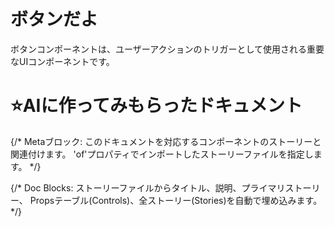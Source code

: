 

<Meta of={ButtonStories} />

# ボタンだよ

ボタンコンポーネントは、ユーザーアクションのトリガーとして使用される重要なUIコンポーネントです。

# ⭐️AIに作ってみもらったドキュメント

{/* 
  Metaブロック: このドキュメントを対応するコンポーネントのストーリーと関連付けます。
  'of'プロパティでインポートしたストーリーファイルを指定します。
*/}

{/* 
  Doc Blocks: ストーリーファイルからタイトル、説明、プライマリストーリー、
  Propsテーブル(Controls)、全ストーリー(Stories)を自動で埋め込みます。
*/}
<Title />
<Description />
<Primary />
<Controls />

## Anatomy（構成要素）
- **ラベル（Label）**: ボタンの主目的を明示するテキスト要素です。
- **アイコン（Icon, 任意）**: 装飾や機能の補助として、ラベルの前後に配置可能です。
- **コンテナ**: ボタン全体を囲み、背景色や枠線、シャドウなどのビジュアルを制御します。
- **ローディングインジケーター（任意）**: 非同期処理中に表示し、ユーザーに進行中であることを示します。

## Variants（バリエーション）
<Stories title="全バリエーション一覧" />

## Operational Specs（操作の仕様）

**サイズ可変**
- **small**: Table内で使用します。
- **medium**: 基本的に使用されるサイズです。
- **large**: ユーザーに明示的に押させたい時に使用します。
- **x-large**: ログイン画面で使用します(仮)。

**サイズ固定**
- **width-160**: 可変にするとボタンが小さく感じる場合や、レイアウトのズレが起きる時に使用します。
- **width-80**: モーダル内のボタンで使用します。

**タイプ**
- **Fill**: CTAをより強調したい場合に使用します。（例：レポートのダウンロード）
- **outline**: 基本のボタンです。役割レベルが並列の場合、ページ内、機能内で複数使用することが可能です。
- **text**: サブ的なアクションのトリガーとして使用します。基本ボタンと比べ、役割レベルが低い場合に使用します。

## Visual Specs（見た目の仕様）

### 共通プロパティ（サイズに関する設定）

|                    | small          | medium           | large          | x-large        |
| ------------------ | -------------- | ---------------- | -------------- | -------------- |
| **Width - Liquid** | `padding: 8px` | `padding: 16px`  | `padding: 24px`| `padding: 40px`|
| **Width - Fixed**  | *設定なし*     | `80px`, `160px`  | *設定なし*     | *設定なし*     |
| **Height**         | `24px`         | `28px`           | `32px`         | `40px`         |
| **font-weight**    | `700`          | `700`            | `700`          | `700`          |
| **font-size**      | `10px`         | `10px`           | `12px`         | `12px`         |
| **border-radius**  | `5px`          | `5px`            | `5px`          | `5px`          |

### タイプ別プロパティ

**Fill**
|                | default   | hover     | selected  | selected-hover | disabled  |
| -------------- | --------- | --------- | --------- | -------------- | --------- |
| **background** | `#191919` | `#363636` | `#404FBF` | `#5361C5`      | `#F8F8F8` |
| **color**      | `#FFFFFF` | `#FFFFFF` | `#FFFFFF` | `#FFFFFF`      | `#CBCBCB` |
| **border**     | `#191919` | `#363636` | `#404FBF` | `#5361C5`      | `#E5E5E5` |

**Outline**
|                | default                  | hover                    | selected  | selected-hover | disabled  |
| -------------- | ------------------------ | ------------------------ | --------- | -------------- | --------- |
| **background** | `rgba(25, 25, 25, 0.00)` | `rgba(25, 25, 25, 0.00)` | `#404FBF` | `#5361C5`      | `#F8F8F8` |
| **color**      | `#191919`                | `#6F6F6F`                | `#FFFFFF` | `#FFFFFF`      | `#CBCBCB` |
| **border**     | `#191919`                | `#6F6F6F`                | `#404FBF` | `#5361C5`      | `#E5E5E5` |

**Text**
|                | default                  | hover     | selected  | selected-hover | disabled  |
| -------------- | ------------------------ | --------- | --------- | -------------- | --------- |
| **background** | `rgba(25, 25, 25, 0.00)` | `#F5F5F5` | `#404FBF` | `#5361C5`      | `#F8F8F8` |
| **color**      | `#191919`                | `#191919` | `#FFFFFF` | `#FFFFFF`      | `#CBCBCB` |
| **border**     | `rgba(25, 25, 25, 0.00)` | `#F5F5F5` | `#404FBF` | `#5361C5`      | `#E5E5E5` |

## Usage Guidelines（利用上のルール）

**Do**
- 主要なアクションには`fill`ボタンを1画面1つまで配置する
- 基本的なアクションには`outline`ボタンを使用する
- 目立たせなくて良い補助的なアクションには`text`ボタンを使用する
- ボタンラベルはアクション内容を


